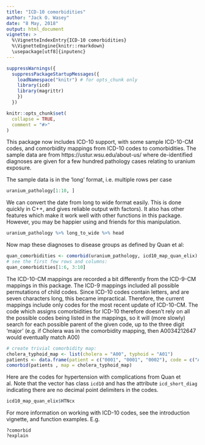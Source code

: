 ```yaml
---
title: "ICD-10 comorbidities"
author: "Jack O. Wasey"
date: "8 May, 2018"
output: html_document
vignette: >
  %\VignetteIndexEntry{ICD-10 comorbidities}
  %\VignetteEngine{knitr::rmarkdown}
  \usepackage[utf8]{inputenc}
---
```

<!--
Copyright (C) 2014 - 2018  Jack O. Wasey

This file is part of icd.

icd is free software: you can redistribute it and/or modify
it under the terms of the GNU General Public License as published by
the Free Software Foundation, either version 3 of the License, or
(at your option) any later version.

icd is distributed in the hope that it will be useful,
but WITHOUT ANY WARRANTY; without even the implied warranty of
MERCHANTABILITY or FITNESS FOR A PARTICULAR PURPOSE. See the
GNU General Public License for more details.

You should have received a copy of the GNU General Public License
along with icd. If not, see <http:#www.gnu.org/licenses/>.
-->



```r

suppressWarnings({
  suppressPackageStartupMessages({
    loadNamespace("knitr") # for opts_chunk only
    library(icd)
    library(magrittr)
    })
  })

knitr::opts_chunk$set(
  collapse = TRUE,
  comment = "#>"
)

```

This package now includes ICD-10 support, with some sample ICD-10-CM codes, and comorbidity mappings from ICD-10 codes to comorbidities. The sample data are from https://ustur.wsu.edu/about-us/ where de-identified diagnoses are given for a few hundred pathology cases relating to uranium exposure.

The sample data is in the 'long' format, i.e. multiple rows per case

```r
uranium_pathology[1:10, ]
```

We can convert the date from long to wide format easily. This is done quickly in C++, and gives reliable output with factors). It also has other features which make it work well with other functions in this package. However, you may be happier using \pkg{dplyr} and friends for this manipulation.

```r
uranium_pathology %>% long_to_wide %>% head
```

Now map these diagnoses to disease groups as defined by Quan et al:
```r
quan_comorbidities <- comorbid(uranium_pathology, icd10_map_quan_elix)
# see the first few rows and columns:
quan_comorbidities[1:6, 3:10]
```

The ICD-10-CM mappings are recorded a bit differently from the ICD-9-CM mappings in this package. The ICD-9 mappings included all possible permutations of child codes. Since ICD-10 codes contain letters, and are seven characters long, this became impractical. Therefore, the current mappings include only codes for the most recent update of ICD-10-CM. The code which assigns comorbidities for ICD-10 therefore doesn't rely on all the possible codes being listed in the mappings, so it will (more slowly) search for each possible parent of the given code, up to the three digit 'major' (e.g. if Cholera was in the comorbidity mapping, then A0034212647 would eventually match A00)

```r
# create trivial comorbidity map:
cholera_typhoid_map <- list(cholera = "A00", typhoid = "A01")
patients <- data.frame(patient = c("0001", "0001", "0002"), code = c("A001234567", "A01", "A019"))
comorbid(patients , map = cholera_typhoid_map)
```

Here are the codes for hypertension with complications from Quan et al. Note that the vector has class `icd10` and has the attribute `icd_short_diag` indicating there are no decimal point delimiters in the codes.
```r
icd10_map_quan_elix$HTNcx
```

For more information on working with ICD-10 codes, see the introduction vignette, and function examples. E.g.
```
?comorbid
?explain
```
